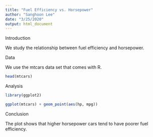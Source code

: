 ```yaml
---
title: "Fuel Efficiency vs. Horsepower"
author: "Sanghoon Lee"
date: "3/25/2020"
output: html_document
---
```


Introduction

We study the relationship between fuel efficiency and horsepower.

Data

We use the mtcars data set that comes with R.
```r
head(mtcars)
```

Analysis

```r
library(ggplot2)
```

```r
ggplot(mtcars) + geom_point(aes(hp, mpg))
```

Conclusion

The plot shows that higher horsepower cars tend to have poorer fuel efficiency. 